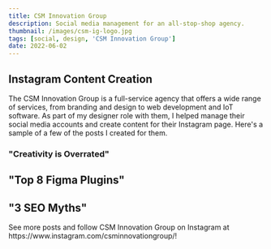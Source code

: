 ```yaml
---
title: CSM Innovation Group
description: Social media management for an all-stop-shop agency.
thumbnail: /images/csm-ig-logo.jpg
tags: [social, design, 'CSM Innovation Group']
date: 2022-06-02
---
```



## Instagram Content Creation

The CSM Innovation Group is a full-service agency that offers a wide range of
services, from branding and design to web development and IoT software. As part
of my designer role with them, I helped manage their social media accounts and
create content for their Instagram page. Here's a sample of a few of the posts I
created for them.

### "Creativity is Overrated"

<div className="ml-[calc(-50vw+50%)] w-screen">
    <GalleryGrid
        className="grid-cols-2 lg:grid-cols-5"
        images={[
            {
                src: '/images/csm-ig-overrated-1.jpg',
                alt: 'CSM Innovation Group Instagram post 1',
            },
            {
                src: '/images/csm-ig-overrated-2.jpg',
                alt: 'CSM Innovation Group Instagram post 2',
            },
            {
                src: '/images/csm-ig-overrated-3.jpg',
                alt: 'CSM Innovation Group Instagram post 3',
            },
            {
                src: '/images/csm-ig-overrated-4.jpg',
                alt: 'CSM Innovation Group Instagram post 4',
            },
            {
                src: '/images/csm-ig-overrated-5.jpg',
                alt: 'CSM Innovation Group Instagram post 5',
            },
            {
                src: '/images/csm-ig-overrated-6.jpg',
                alt: 'CSM Innovation Group Instagram post 6',
            },
            {
                src: '/images/csm-ig-overrated-7.jpg',
                alt: 'CSM Innovation Group Instagram post 7',
            },
            {
                src: '/images/csm-ig-overrated-8.jpg',
                alt: 'CSM Innovation Group Instagram post 8',
            },
            {
                src: '/images/csm-ig-overrated-9.jpg',
                alt: 'CSM Innovation Group Instagram post 9',
            },
            {
                src: '/images/csm-ig-overrated-10.jpg',
                alt: 'CSM Innovation Group Instagram post 10',
            },
        ]}
    />
</div>

## "Top 8 Figma Plugins"

<div className="ml-[calc(-50vw+50%)] w-screen">
    <GalleryGrid
        className="grid-cols-2 lg:grid-cols-5"
        images={[
            {
                src: '/images/csm-ig-figma-1.jpg',
                alt: 'CSM Innovation Group Instagram post 1',
            },
            {
                src: '/images/csm-ig-figma-2.jpg',
                alt: 'CSM Innovation Group Instagram post 2',
            },
            {
                src: '/images/csm-ig-figma-3.jpg',
                alt: 'CSM Innovation Group Instagram post 3',
            },
            {
                src: '/images/csm-ig-figma-4.jpg',
                alt: 'CSM Innovation Group Instagram post 4',
            },
            {
                src: '/images/csm-ig-figma-5.jpg',
                alt: 'CSM Innovation Group Instagram post 5',
            },
            {
                src: '/images/csm-ig-figma-6.jpg',
                alt: 'CSM Innovation Group Instagram post 6',
            },
            {
                src: '/images/csm-ig-figma-7.jpg',
                alt: 'CSM Innovation Group Instagram post 7',
            },
            {
                src: '/images/csm-ig-figma-8.jpg',
                alt: 'CSM Innovation Group Instagram post 8',
            },
            {
                src: '/images/csm-ig-figma-9.jpg',
                alt: 'CSM Innovation Group Instagram post 9',
            },
            {
                src: '/images/csm-ig-figma-10.jpg',
                alt: 'CSM Innovation Group Instagram post 10',
            },
        ]}
    />
</div>

## "3 SEO Myths"

<div className="ml-[calc(-50vw+50%)] w-screen">
    <GalleryGrid
        className="grid-cols-2 lg:grid-cols-5"
        images={[
            {
                src: '/images/csm-ig-seo-1.jpg',
                alt: 'CSM Innovation Group Instagram post 1',
            },
            {
                src: '/images/csm-ig-seo-2.jpg',
                alt: 'CSM Innovation Group Instagram post 2',
            },
            {
                src: '/images/csm-ig-seo-3.jpg',
                alt: 'CSM Innovation Group Instagram post 3',
            },
            {
                src: '/images/csm-ig-seo-4.jpg',
                alt: 'CSM Innovation Group Instagram post 4',
            },
            {
                src: '/images/csm-ig-seo-5.jpg',
                alt: 'CSM Innovation Group Instagram post 5',
            },
            {
                src: '/images/csm-ig-seo-6.jpg',
                alt: 'CSM Innovation Group Instagram post 6',
            },
            {
                src: '/images/csm-ig-seo-7.jpg',
                alt: 'CSM Innovation Group Instagram post 7',
            },
            {
                src: '/images/csm-ig-seo-8.jpg',
                alt: 'CSM Innovation Group Instagram post 8',
            },
            {
                src: '/images/csm-ig-seo-9.jpg',
                alt: 'CSM Innovation Group Instagram post 9',
            },
            {
                src: '/images/csm-ig-seo-10.jpg',
                alt: 'CSM Innovation Group Instagram post 10',
            },
        ]}
    />
</div>

<Callout emoji="👋">
    See more posts and follow CSM Innovation Group on Instagram at
    https://www.instagram.com/csminnovationgroup/!
</Callout>
